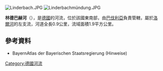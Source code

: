 {{Coord|50|3|21.44|N|9|29|3.15|E|display=title}}
[[Image:Linderbach.JPG|right]]
[[Image:Linderbachmündung.JPG|right]]

'''林德巴赫河'''（{{lang-de|Linderbach}}），是[[德國|德國]]的河流，位於該國東南部，由[[巴伐利亞|巴伐利亞]]負責管轄，屬於[[洛爾河_(美因河支流)|洛爾河]]的左支流，河道全長0.9公里，流域面積1.9平方公里。

==參考資料==
* BayernAtlas der Bayerischen Staatsregierung (Hinweise)

{{Germany-geo-stub}}
[[Category:德國河流|Category:德國河流]]